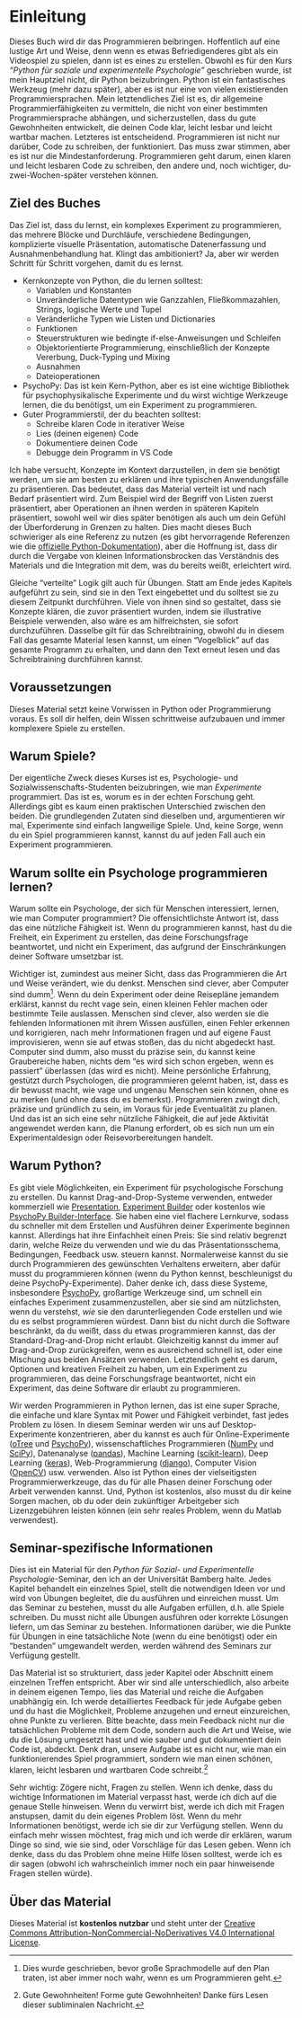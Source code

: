 # Einleitung {-}

Dieses Buch wird dir das Programmieren beibringen. Hoffentlich auf eine lustige Art und Weise, denn wenn es etwas Befriedigenderes gibt als ein Videospiel zu spielen, dann ist es eines zu erstellen. Obwohl es für den Kurs *"Python für soziale und experimentelle Psychologie"* geschrieben wurde, ist mein Hauptziel nicht, dir Python beizubringen. Python ist ein fantastisches Werkzeug (mehr dazu später), aber es ist nur eine von vielen existierenden Programmiersprachen. Mein letztendliches Ziel ist es, dir allgemeine Programmierfähigkeiten zu vermitteln, die nicht von einer bestimmten Programmiersprache abhängen, und sicherzustellen, dass du gute Gewohnheiten entwickelt, die deinen Code klar, leicht lesbar und leicht wartbar machen. Letzteres ist entscheidend. Programmieren ist nicht nur darüber, Code zu schreiben, der funktioniert. Das muss zwar stimmen, aber es ist nur die Mindestanforderung. Programmieren geht darum, einen klaren und leicht lesbaren Code zu schreiben, den andere und, noch wichtiger, du-zwei-Wochen-später verstehen können.

## Ziel des Buches
Das Ziel ist, dass du lernst, ein komplexes Experiment zu programmieren, das mehrere Blöcke und Durchläufe, verschiedene Bedingungen, komplizierte visuelle Präsentation, automatische Datenerfassung und Ausnahmenbehandlung hat. Klingt das ambitioniert? Ja, aber wir werden Schritt für Schritt vorgehen, damit du es lernst.

* Kernkonzepte von Python, die du lernen solltest:
  * Variablen und Konstanten
  * Unveränderliche Datentypen wie Ganzzahlen, Fließkommazahlen, Strings, logische Werte und Tupel
  * Veränderliche Typen wie Listen und Dictionaries
  * Funktionen
  * Steuerstrukturen wie bedingte if-else-Anweisungen und Schleifen
  * Objektorientierte Programmierung, einschließlich der Konzepte Vererbung, Duck-Typing und Mixing
  * Ausnahmen
  * Dateioperationen
* PsychoPy: Das ist kein Kern-Python, aber es ist eine wichtige Bibliothek für psychophysikalische Experimente und du wirst wichtige Werkzeuge lernen, die du benötigst, um ein Experiment zu programmieren.
* Guter Programmierstil, der du beachten solltest:
  * Schreibe klaren Code in iterativer Weise
  * Lies (deinen eigenen) Code
  * Dokumentiere deinen Code
  * Debugge dein Programm in VS Code

Ich habe versucht, Konzepte im Kontext darzustellen, in dem sie benötigt werden, um sie am besten zu erklären und ihre typischen Anwendungsfälle zu präsentieren. Das bedeutet, dass das Material verteilt ist und nach Bedarf präsentiert wird. Zum Beispiel wird der Begriff von Listen zuerst präsentiert, aber Operationen an ihnen werden in späteren Kapiteln präsentiert, sowohl weil wir dies später benötigen als auch um dein Gefühl der Überforderung in Grenzen zu halten. Dies macht dieses Buch schwieriger als eine Referenz zu nutzen (es gibt hervorragende Referenzen wie die [offizielle Python-Dokumentation](https://docs.python.org/3/)), aber die Hoffnung ist, dass dir durch die Vergabe von kleinen Informationsbrocken das Verständnis des Materials und die Integration mit dem, was du bereits weißt, erleichtert wird.

Gleiche "verteilte" Logik gilt auch für Übungen. Statt am Ende jedes Kapitels aufgeführt zu sein, sind sie in den Text eingebettet und du solltest sie zu diesem Zeitpunkt durchführen. Viele von ihnen sind so gestaltet, dass sie Konzepte klären, die zuvor präsentiert wurden, indem sie illustrative Beispiele verwenden, also wäre es am hilfreichsten, sie sofort durchzuführen. Dasselbe gilt für das Schreibtraining, obwohl du in diesem Fall das gesamte Material lesen kannst, um einen "Vogelblick" auf das gesamte Programm zu erhalten, und dann den Text erneut lesen und das Schreibtraining durchführen kannst.

## Voraussetzungen
Dieses Material setzt keine Vorwissen in Python oder Programmierung voraus. Es soll dir helfen, dein Wissen schrittweise aufzubauen und immer komplexere Spiele zu erstellen.

## Warum Spiele?
Der eigentliche Zweck dieses Kurses ist es, Psychologie- und Sozialwissenschafts-Studenten beizubringen, wie man _Experimente_ programmiert. Das ist es, worum es in der echten Forschung geht. Allerdings gibt es kaum einen praktischen Unterschied zwischen den beiden. Die grundlegenden Zutaten sind dieselben und, argumentieren wir mal, Experimente sind einfach langweilige Spiele. Und, keine Sorge, wenn du ein Spiel programmieren kannst, kannst du auf jeden Fall auch ein Experiment programmieren.

## Warum sollte ein Psychologe programmieren lernen?
Warum sollte ein Psychologe, der sich für Menschen interessiert, lernen, wie man Computer programmiert? Die offensichtlichste Antwort ist, dass das eine nützliche Fähigkeit ist. Wenn du programmieren kannst, hast du die Freiheit, ein Experiment zu erstellen, das deine Forschungsfrage beantwortet, und nicht ein Experiment, das aufgrund der Einschränkungen deiner Software umsetzbar ist.

Wichtiger ist, zumindest aus meiner Sicht, dass das Programmieren die Art und Weise verändert, wie du denkst. Menschen sind clever, aber Computer sind dumm^[Dies wurde geschrieben, bevor große Sprachmodelle auf den Plan traten, ist aber immer noch wahr, wenn es um Programmieren geht.]. Wenn du dein Experiment oder deine Reisepläne jemandem erklärst, kannst du recht vage sein, einen kleinen Fehler machen oder bestimmte Teile auslassen. Menschen sind clever, also werden sie die fehlenden Informationen mit ihrem Wissen ausfüllen, einen Fehler erkennen und korrigieren, nach mehr Informationen fragen und auf eigene Faust improvisieren, wenn sie auf etwas stoßen, das du nicht abgedeckt hast. Computer sind dumm, also musst du präzise sein, du kannst keine Graubereiche haben, nichts dem "es wird sich schon ergeben, wenn es passiert" überlassen (das wird es nicht). Meine persönliche Erfahrung, gestützt durch Psychologen, die programmieren gelernt haben, ist, dass es dir bewusst macht, wie vage und ungenau Menschen sein können, ohne es zu merken (und ohne dass du es bemerkst). Programmieren zwingt dich, präzise und gründlich zu sein, im Voraus für jede Eventualität zu planen. Und das ist an sich eine sehr nützliche Fähigkeit, die auf jede Aktivität angewendet werden kann, die Planung erfordert, ob es sich nun um ein Experimentaldesign oder Reisevorbereitungen handelt.

## Warum Python?
Es gibt viele Möglichkeiten, ein Experiment für psychologische Forschung zu erstellen. Du kannst Drag-and-Drop-Systeme verwenden, entweder kommerziell wie [Presentation](https://www.neurobs.com/), [Experiment Builder](https://www.sr-research.com/experiment-builder/) oder kostenlos wie [PsychoPy Builder-Interface](https://psychopy.org/builder). Sie haben eine viel flachere Lernkurve, sodass du schneller mit dem Erstellen und Ausführen deiner Experimente beginnen kannst. Allerdings hat ihre Einfachheit einen Preis: Sie sind relativ begrenzt darin, welche Reize du verwenden und wie du das Präsentationsschema, Bedingungen, Feedback usw. steuern kannst. Normalerweise kannst du sie durch Programmieren des gewünschten Verhaltens erweitern, aber dafür musst du programmieren können (wenn du Python kennst, beschleunigst du deine PsychoPy-Experimente). Daher denke ich, dass diese Systeme, insbesondere [PsychoPy](https://psychopy.org/), großartige Werkzeuge sind, um schnell ein einfaches Experiment zusammenzustellen, aber sie sind am nützlichsten, wenn du verstehst, _wie_ sie den darunterliegenden Code erstellen und wie du es selbst programmieren würdest. Dann bist du nicht durch die Software beschränkt, da du weißt, dass du etwas programmieren kannst, das der Standard-Drag-and-Drop nicht erlaubt. Gleichzeitig kannst du immer auf Drag-and-Drop zurückgreifen, wenn es ausreichend schnell ist, oder eine Mischung aus beiden Ansätzen verwenden. Letztendlich geht es darum, Optionen und kreativen Freiheit zu haben, um ein Experiment zu programmieren, das deine Forschungsfrage beantwortet, nicht ein Experiment, das deine Software dir erlaubt zu programmieren.

Wir werden Programmieren in Python lernen, das ist eine super Sprache, die einfache und klare Syntax mit Power und Fähigkeit verbindet, fast jedes Problem zu lösen. In diesem Seminar werden wir uns auf Desktop-Experimente konzentrieren, aber du kannst es auch für Online-Experimente ([oTree](https://otree.readthedocs.io/en/latest/) und [PsychoPy](https://psychopy.org/)), wissenschaftliches Programmieren ([NumPy](https://numpy.org/) und [SciPy](https://www.scipy.org/)), Datenanalyse ([pandas](https://pandas.pydata.org/)), Machine Learning ([scikit-learn](https://scikit-learn.org/)), Deep Learning ([keras](https://keras.io/)), Web-Programmierung ([django](https://www.djangoproject.com/)), Computer Vision ([OpenCV](https://opencv.org/)) usw. verwenden. Also ist Python eines der vielseitigsten Programmierwerkzeuge, das du für alle Phasen deiner Forschung oder Arbeit verwenden kannst. Und, Python ist kostenlos, also musst du dir keine Sorgen machen, ob du oder dein zukünftiger Arbeitgeber sich Lizenzgebühren leisten können (ein sehr reales Problem, wenn du Matlab verwendest).

## Seminar-spezifische Informationen
Dies ist ein Material für den _Python für Sozial- und Experimentelle Psychologie_-Seminar, den ich an der Universität Bamberg halte. Jedes Kapitel behandelt ein einzelnes Spiel, stellt die notwendigen Ideen vor und wird von Übungen begleitet, die du ausführen und einreichen musst. Um das Seminar zu bestehen, musst du alle Aufgaben erfüllen, d.h. alle Spiele schreiben. Du musst nicht alle Übungen ausführen oder korrekte Lösungen liefern, um das Seminar zu bestehen. Informationen darüber, wie die Punkte für Übungen in eine tatsächliche Note (wenn du eine benötigst) oder ein "bestanden" umgewandelt werden, werden während des Seminars zur Verfügung gestellt.

Das Material ist so strukturiert, dass jeder Kapitel oder Abschnitt einem einzelnen Treffen entspricht. Aber wir sind alle unterschiedlich, also arbeite in deinem eigenen Tempo, lies das Material und reiche die Aufgaben unabhängig ein. Ich werde detailliertes Feedback für jede Aufgabe geben und du hast die Möglichkeit, Probleme anzugehen und erneut einzureichen, ohne Punkte zu verlieren. Bitte beachte, dass mein Feedback nicht nur die tatsächlichen Probleme mit dem Code, sondern auch die Art und Weise, wie du die Lösung umgesetzt hast und wie sauber und gut dokumentiert dein Code ist, abdeckt. Denk dran, unsere Aufgabe ist es nicht nur, wie man ein funktionierendes Spiel programmiert, sondern wie man einen schönen, klaren, leicht lesbaren und wartbaren Code schreibt.^[Gute Gewohnheiten! Forme gute Gewohnheiten! Danke fürs Lesen dieser subliminalen Nachricht.]

Sehr wichtig: Zögere nicht, Fragen zu stellen. Wenn ich denke, dass du wichtige Informationen im Material verpasst hast, werde ich dich auf die genaue Stelle hinweisen. Wenn du verwirrt bist, werde ich dich mit Fragen anstupsen, damit du dein eigenes Problem löst. Wenn du mehr Informationen benötigst, werde ich sie dir zur Verfügung stellen. Wenn du einfach mehr wissen möchtest, frag mich und ich werde dir erklären, warum Dinge so sind, wie sie sind, oder Vorschläge für das Lesen geben. Wenn ich denke, dass du das Problem ohne meine Hilfe lösen solltest, werde ich es dir sagen (obwohl ich wahrscheinlich immer noch ein paar hinweisende Fragen stellen würde).

## Über das Material
Dieses Material ist **kostenlos nutzbar** und steht unter der [Creative Commons Attribution-NonCommercial-NoDerivatives V4.0 International License](https://creativecommons.org/licenses/by-nc-nd/4.0/).
